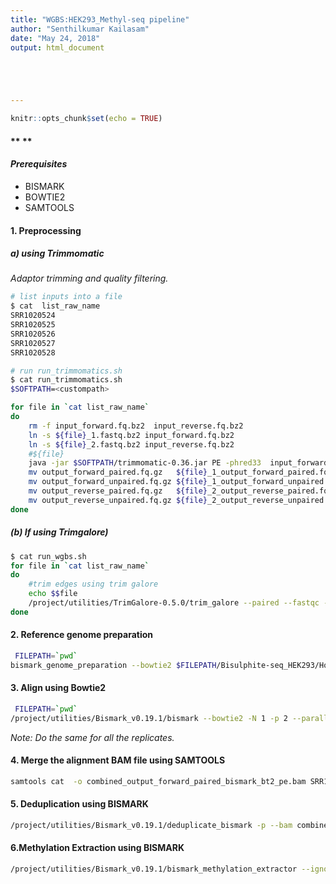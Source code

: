 ```yaml
---
title: "WGBS:HEK293_Methyl-seq pipeline"
author: "Senthilkumar Kailasam"
date: "May 24, 2018"
output: html_document





---
```


```r
knitr::opts_chunk$set(echo = TRUE)
```

#### ** **






#### ***Prerequisites***

  + BISMARK
  + BOWTIE2
  + SAMTOOLS



#### **1. Preprocessing**

##### **a) using Trimmomatic**
*Adaptor trimming and quality filtering.*




```bash
# list inputs into a file
$ cat  list_raw_name
SRR1020524
SRR1020525
SRR1020526
SRR1020527
SRR1020528

# run run_trimmomatics.sh
$ cat run_trimmomatics.sh
$SOFTPATH=<custompath>

for file in `cat list_raw_name`
do
	rm -f input_forward.fq.bz2  input_reverse.fq.bz2
	ln -s ${file}_1.fastq.bz2 input_forward.fq.bz2 
	ln -s ${file}_2.fastq.bz2 input_reverse.fq.bz2 
	#${file}
	java -jar $SOFTPATH/trimmomatic-0.36.jar PE -phred33  input_forward.fq.bz2 input_reverse.fq.bz2 output_forward_paired.fq.gz output_forward_unpaired.fq.gz output_reverse_paired.fq.gz output_reverse_unpaired.fq.gz  ILLUMINACLIP:$SOFTPATH/adapters/TruSeq2-PE.fa:2:30:10 LEADING:3 TRAILING:3 SLIDINGWINDOW:4:15 MINLEN:36
	mv output_forward_paired.fq.gz   ${file}_1_output_forward_paired.fq.gz 
	mv output_forward_unpaired.fq.gz ${file}_1_output_forward_unpaired.fq.gz
	mv output_reverse_paired.fq.gz   ${file}_2_output_reverse_paired.fq.gz
	mv output_reverse_unpaired.fq.gz ${file}_2_output_reverse_unpaired.fq.gz
done


```

##### **(b) If using Trimgalore)**

```bash
$ cat run_wgbs.sh 
for file in `cat list_raw_name`
do
	#trim edges using trim galore
	echo $$file
	/project/utilities/TrimGalore-0.5.0/trim_galore --paired --fastqc --trim1 ${file}_1.fastq.bz2 ${file}_2.fastq.bz2
done

```

#### **2. Reference genome preparation**

```bash
 FILEPATH=`pwd`
bismark_genome_preparation --bowtie2 $FILEPATH/Bisulphite-seq_HEK293/Homo_sapiens.GRCh37.75

```


#### **3. Align using Bowtie2**

```bash
 FILEPATH=`pwd`
/project/utilities/Bismark_v0.19.1/bismark --bowtie2 -N 1 -p 2 --parallel 2   --nucleotide_coverage  $FILEPATH/Bisulphite-seq_HEK293/Homo_sapiens.GRCh37.75 -1 SRR1020524_1_output_forward_paired.fq.gz  -2 SRR1020524_2_output_reverse_paired.fq.gz

```
*Note: Do the same for all the replicates.*


#### **4. Merge the alignment BAM file using SAMTOOLS **

```bash
samtools cat  -o combined_output_forward_paired_bismark_bt2_pe.bam SRR1020524_1_output_forward_paired_bismark_bt2_pe.bam SRR1020525_1_output_forward_paired_bismark_bt2_pe.bam SRR1020526_1_output_forward_paired_bismark_bt2_pe.bam SRR1020527_1_output_forward_paired_bismark_bt2_pe.bam SRR1020528_1_output_forward_paired_bismark_bt2_pe.bam 
```

#### **5. Deduplication using BISMARK**

```bash

/project/utilities/Bismark_v0.19.1/deduplicate_bismark -p --bam combined_output_forward_paired_bismark_bt2_pe.bam 
```

#### **6.Methylation Extraction using BISMARK**

```bash
/project/utilities/Bismark_v0.19.1/bismark_methylation_extractor --ignore_r2 3 --cytosine_report --CX --split_by_chromosome --gzip -p --no_overlap --ample_memory   --bedGraph --parallel 8 --genome_folder /scratch/senthil/Bisulphite-seq_HEK293/Homo_sapiens.GRCh37.75 combined_output_forward_paired_bismark_bt2_pe.deduplicated.bam 


```


